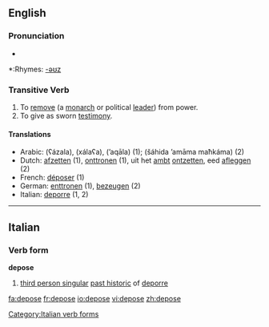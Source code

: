 ==English==

===Pronunciation===
*{{audio|en-us-depose.ogg|Audio (US)}}

*:Rhymes: [[Rhymes:English:-əʊz|-əʊz]]

===Transitive Verb===
{{en-verb|depos|ing}}

# To [[remove]] (a [[monarch]] or political [[lead]]er) from power.
# To give as sworn [[testimony]].

====Translations====
*Arabic: {{ARchar|[[عزل]]}} (ʕázala), {{ARchar|[[خلع]]}} (xálaʕa), {{ARchar|[[قال|أقال]]}} (’aqāla) (1); {{ARchar|[[شهد]] [[امام]] [[محكمة]]}} (šáhida ’amāma maħkáma) (2)
*Dutch: [[afzetten]] (1), [[onttronen]] (1), uit het [[ambt]] [[ontzetten]], eed [[afleggen]] (2)
*French: [[déposer]] (1)
*German: [[enttronen]] (1), [[bezeugen]] (2)
*Italian: [[deporre]] (1, 2)

----

==Italian==

===Verb form===
'''depose'''

# [[third person singular]] [[past historic]] of [[deporre]]

[[Category:Italian verb forms]]

[[fa:depose]]
[[fr:depose]]
[[io:depose]]
[[vi:depose]]
[[zh:depose]]